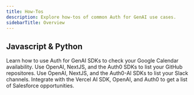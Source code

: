 ```yaml
---
title: How-Tos
description: Explore how-tos of common Auth for GenAI use cases.
sidebarTitle: Overview
---
```


## Javascript & Python

<CardGroup>
  <Card title="Check Google Calendar Availability" href="/ai/docs/how-tos/check-google-calendar-availability" icon="google" iconType="solid">
    Learn how to use Auth for GenAI SDKs to check your Google Calendar availability.
  </Card>
  <Card title="List GitHub Repositories" href="/ai/docs/how-tos/list-github-repositories" icon="github" iconType="solid">
    Use OpenAI, NextJS, and the Auth0 SDKs to list your GitHub repositores.
  </Card>
  <Card title="List Slack Channels" href="/ai/docs/how-tos/list-slack-channels" icon="slack" iconType="solid">
    Use OpenAI, NextJS, and the Auth0-AI SDKs to list your Slack channels.
  </Card>
  <Card title="Get Salesforce opportunities" href="/ai/docs/how-tos/get-salesforce-opportunities" icon="salesforce" iconType="solid">
    Integrate with the Vercel AI SDK, OpenAI, and Auth0 to get a list of Salesforce opportunities.
  </Card>
</CardGroup>
